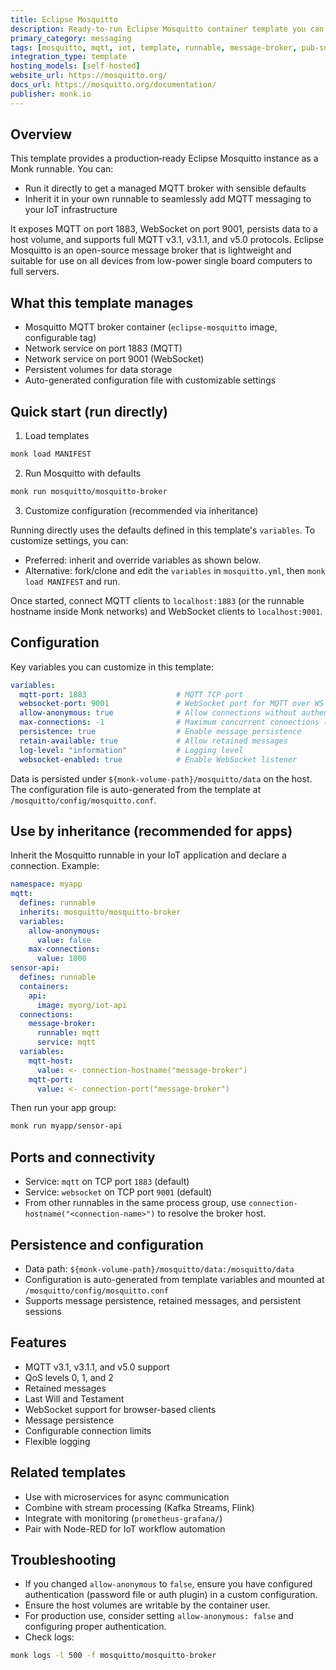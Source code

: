 ```yaml
---
title: Eclipse Mosquitto
description: Ready-to-run Eclipse Mosquitto container template you can run directly or inherit to integrate an MQTT message broker into your IoT infrastructure.
primary_category: messaging
tags: [mosquitto, mqtt, iot, template, runnable, message-broker, pub-sub]
integration_type: template
hosting_models: [self-hosted]
website_url: https://mosquitto.org/
docs_url: https://mosquitto.org/documentation/
publisher: monk.io
---
```


## Overview

This template provides a production‑ready Eclipse Mosquitto instance as a Monk runnable. You can:

- Run it directly to get a managed MQTT broker with sensible defaults
- Inherit it in your own runnable to seamlessly add MQTT messaging to your IoT infrastructure

It exposes MQTT on port 1883, WebSocket on port 9001, persists data to a host volume, and supports full MQTT v3.1, v3.1.1, and v5.0 protocols. Eclipse Mosquitto is an open-source message broker that is lightweight and suitable for use on all devices from low-power single board computers to full servers.

## What this template manages

- Mosquitto MQTT broker container (`eclipse-mosquitto` image, configurable tag)
- Network service on port 1883 (MQTT)
- Network service on port 9001 (WebSocket)
- Persistent volumes for data storage
- Auto-generated configuration file with customizable settings

## Quick start (run directly)

1) Load templates

```bash
monk load MANIFEST
```

2) Run Mosquitto with defaults

```bash
monk run mosquitto/mosquitto-broker
```

3) Customize configuration (recommended via inheritance)

Running directly uses the defaults defined in this template's `variables`. To customize settings, you can:

- Preferred: inherit and override variables as shown below.
- Alternative: fork/clone and edit the `variables` in `mosquitto.yml`, then `monk load MANIFEST` and run.

Once started, connect MQTT clients to `localhost:1883` (or the runnable hostname inside Monk networks) and WebSocket clients to `localhost:9001`.

## Configuration

Key variables you can customize in this template:

```yaml
variables:
  mqtt-port: 1883                    # MQTT TCP port
  websocket-port: 9001               # WebSocket port for MQTT over WS
  allow-anonymous: true              # Allow connections without authentication
  max-connections: -1                # Maximum concurrent connections (-1 = unlimited)
  persistence: true                  # Enable message persistence
  retain-available: true             # Allow retained messages
  log-level: "information"           # Logging level
  websocket-enabled: true            # Enable WebSocket listener
```

Data is persisted under `${monk-volume-path}/mosquitto/data` on the host. The configuration file is auto-generated from the template at `/mosquitto/config/mosquitto.conf`.

## Use by inheritance (recommended for apps)

Inherit the Mosquitto runnable in your IoT application and declare a connection. Example:

```yaml
namespace: myapp
mqtt:
  defines: runnable
  inherits: mosquitto/mosquitto-broker
  variables:
    allow-anonymous:
      value: false
    max-connections:
      value: 1000
sensor-api:
  defines: runnable
  containers:
    api:
      image: myorg/iot-api
  connections:
    message-broker:
      runnable: mqtt
      service: mqtt
  variables:
    mqtt-host:
      value: <- connection-hostname("message-broker")
    mqtt-port:
      value: <- connection-port("message-broker")
```

Then run your app group:

```bash
monk run myapp/sensor-api
```

## Ports and connectivity

- Service: `mqtt` on TCP port `1883` (default)
- Service: `websocket` on TCP port `9001` (default)
- From other runnables in the same process group, use `connection-hostname("<connection-name>")` to resolve the broker host.

## Persistence and configuration

- Data path: `${monk-volume-path}/mosquitto/data:/mosquitto/data`
- Configuration is auto-generated from template variables and mounted at `/mosquitto/config/mosquitto.conf`
- Supports message persistence, retained messages, and persistent sessions

## Features

- MQTT v3.1, v3.1.1, and v5.0 support
- QoS levels 0, 1, and 2
- Retained messages
- Last Will and Testament
- WebSocket support for browser-based clients
- Message persistence
- Configurable connection limits
- Flexible logging

## Related templates

- Use with microservices for async communication
- Combine with stream processing (Kafka Streams, Flink)
- Integrate with monitoring (`prometheus-grafana/`)
- Pair with Node-RED for IoT workflow automation

## Troubleshooting

- If you changed `allow-anonymous` to `false`, ensure you have configured authentication (password file or auth plugin) in a custom configuration.
- Ensure the host volumes are writable by the container user.
- For production use, consider setting `allow-anonymous: false` and configuring proper authentication.
- Check logs:

```bash
monk logs -l 500 -f mosquitto/mosquitto-broker
```
